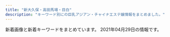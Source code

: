 ```yaml
---
title: "新大久保・高田馬場・目白"
description: "キーワード別にの巨乳アジアン・チャイナエステ嬢情報をまとめました。"
---
```


新着画像と新着キーワードをまとめています。
2021年04月29日の情報です。

<DmmAffiliateIns />
<KeywordTable
  shops={
    [
    {
        "url": "http://www.china-es.info/",
        "keywords": {},
        "name": "Honey At Home \u30cf\u30cb\u30fc\u30a2\u30c3\u30c8\u30db\u30fc\u30e0",
        "img_links": [
            "http://www.china-es.info/images/head.jpg",
            "http://www.china-es.info/images/menu/top.jpg",
            "http://www.china-es.info/img/ringo1.jpg",
            "http://www.china-es.info/images/staff_t.jpg",
            "http://www.china-es.info/images/int3.jpg",
            "http://www.china-es.info/img/nana2.jpg",
            "http://www.china-es.info/images/interior_t.jpg",
            "http://www.china-es.info/images/mobile.jpg",
            "http://www.china-es.info/images/sys1.jpg",
            "http://www.china-es.info/images/int4.jpg",
            "http://www.china-es.info/img/nana1.jpg",
            "http://www.china-es.info/images/menu/interior.jpg",
            "http://www.china-es.info/images/int2.jpg",
            "http://www.china-es.info/images/sys3.jpg",
            "http://www.china-es.info/images/int1.jpg",
            "http://www.china-es.info/images/rec2.jpg",
            "http://www.china-es.info/images/top.jpg",
            "http://www.china-es.info/images/rec1.jpg",
            "http://www.china-es.info/img/hibiki1.jpg",
            "http://www.china-es.info/images/menu/staff.jpg",
            "http://www.china-es.info/images/news.jpg",
            "http://www.china-es.info/images/sys2.jpg"
        ],
        "station": "JR\u9ad8\u7530\u99ac\u5834\u99c5\u65e9\u7a32\u7530\u53e3"
    },
    {
        "keywords": {
            "E": 2,
            "D": 2,
            "86": 4,
            "88": 3,
            "C": 3
        },
        "url": "http://www.aromaonly1.com/",
        "name": "NEW ONLY ONE",
        "station": "JR\u9ad8\u7530\u99ac\u5834\u99c5",
        "img_links": [
            "http://www.aromaonly1.com/uploads/ac75f516de3602f2ed5de1d9e2383a35.jpg",
            "http://www.aromaonly1.com/uploads/3e6ede4dd71b9611bfc0fc01fff82057.jpg",
            "http://www.aromaonly1.com/images/index_17.jpg",
            "http://www.aromaonly1.com/uploads/18799c1985ca7d1cd026808323ec51c2.jpg",
            "http://www.aromaonly1.com/images/index_01.jpg",
            "http://www.aromaonly1.com/images/index_15.jpg",
            "http://www.aromaonly1.com/images/index_04.jpg",
            "http://www.aromaonly1.com/images/index_18.jpg",
            "http://www.aromaonly1.com/images/index_14.jpg",
            "http://www.aromaonly1.com/uploads/e01fa669285bc99ba782abfd90a08bb2.jpg",
            "http://www.aromaonly1.com/uploads/56e94a67d1aa4ea89d5f2064a387ab96.jpg",
            "http://www.aromaonly1.com/images/index_16.jpg",
            "http://www.aromaonly1.com/uploads/66dc68de1f9c001b6f15d52303314efc.jpg",
            "http://www.aromaonly1.com/images/index_03.jpg",
            "http://www.aromaonly1.com/images/index_21.jpg",
            "http://www.aromaonly1.com/uploads/015cba9c432d730d26583fe998534fa6.jpg",
            "http://www.aromaonly1.com/images/fanhui.png",
            "http://www.aromaonly1.com/images/index_02.jpg",
            "http://www.aromaonly1.com/uploads/8e9e8b4d89b256773f17dff61368328c.jpg",
            "http://www.aromaonly1.com/images/girls_10.jpg",
            "http://www.aromaonly1.com/images/service_10.jpg",
            "http://www.aromaonly1.com/images/index_07.jpg",
            "http://www.aromaonly1.com/images/service_11.jpg",
            "http://www.aromaonly1.com/images/link_10.jpg",
            "http://www.aromaonly1.com/my_work/images/pic1.png",
            "http://www.aromaonly1.com/uploads/b43afdf6c0db7020b472f89b05664984.jpg",
            "http://www.aromaonly1.com/images/index_19.jpg",
            "http://www.aromaonly1.com/uploads/0d74a4af5e268e3562daa56048c13906.jpg",
            "http://www.aromaonly1.com/uploads/c24b4a66b959c50d941c227e2167e47a.jpg",
            "http://www.aromaonly1.com/images/index_06.jpg",
            "http://www.aromaonly1.com/uploads/2f5941103973429d3981087968a845a3.jpg",
            "http://www.aromaonly1.com/uploads/5f4083d49285cbe64774b1bd70e86150.jpg",
            "http://www.aromaonly1.com/images/index_08.jpg",
            "http://www.aromaonly1.com/images/index_11.jpg",
            "http://www.aromaonly1.com/uploads/39a20c0f1405de5aa73fad53492e41be.jpg",
            "http://www.aromaonly1.com/images/aromaonly1_468x60.png",
            "http://www.aromaonly1.com/images/index_05.jpg",
            "http://www.aromaonly1.com/images/index_20.jpg",
            "http://www.aromaonly1.com/images/interior_10.jpg",
            "http://www.aromaonly1.com/images/index_12.jpg"
        ]
    },
    {
        "keywords": {
            "D": 1,
            "87": 4,
            "C": 7,
            "88": 4
        },
        "url": "http://www.y-rlx.site/",
        "name": "\u60a0\u30a8\u30b9\u30c6",
        "station": "JR\u9ad8\u7530\u99ac\u5834\u99c5\u65e9\u7a32\u7530\u53e3",
        "img_links": [
            "http://www.y-rlx.site/girl/01.jpg",
            "http://www.y-rlx.site/images/index_04.jpg",
            "http://www.y-rlx.site/girl/05.jpg",
            "http://y-rlx.site/images/index_07.jpg",
            "http://www.y-rlx.site/images/upload/thumb/117cc02414cb58fe.jpg",
            "http://www.y-rlx.site/images/upload/thumb/855f910df0047867.jpg",
            "http://www.y-rlx.site/images/index_08.jpg",
            "http://www.y-rlx.site/images/index_15.jpg",
            "http://www.y-rlx.site/images/upload/thumb/cd2043a0882e7bbf.jpg",
            "http://www.y-rlx.site/images/index_11.jpg",
            "http://www.y-rlx.site/girl/04.jpg",
            "http://www.y-rlx.site/images/index_05.jpg",
            "http://www.y-rlx.site/images/info.jpg",
            "http://www.y-rlx.site/images/index_01.jpg",
            "http://www.y-rlx.site/images/upload/thumb/0a4230132522743d.jpg",
            "http://www.y-rlx.site/images/index_13.jpg",
            "http://www.y-rlx.site/images/info_09.jpg",
            "http://www.y-rlx.site/images/card.jpg",
            "http://www.y-rlx.site/images/index_06.jpg",
            "http://www.y-rlx.site/girl/03.jpg",
            "http://www.y-rlx.site/images/index_19.jpg",
            "http://www.y-rlx.site/images/index_20.jpg",
            "http://y-rlx.site/images/index_04.jpg",
            "http://www.y-rlx.site/images/index_18.jpg",
            "http://www.y-rlx.site/images/index_10.jpg",
            "http://www.y-rlx.site/images/upload/thumb/a3dc59474308193e.jpg",
            "http://www.y-rlx.site/images/index_07.jpg",
            "http://www.y-rlx.site/images/staff_09.jpg",
            "http://www.y-rlx.site/images/upload/thumb/e0a26e58e17a1416.jpg",
            "http://www.y-rlx.site/images/index_03.jpg",
            "http://www.y-rlx.site/images/upload/thumb/2c7fdde9ad97892b.jpg",
            "http://www.y-rlx.site/images/rec_09.jpg",
            "http://www.y-rlx.site/images/index_09.jpg",
            "http://www.y-rlx.site/images/index_02.jpg",
            "http://www.y-rlx.site/images/upload/thumb/7ec52ffef2544273.jpg",
            "http://www.y-rlx.site/images/rec.jpg",
            "http://www.y-rlx.site/images/upload/thumb/7ef0dbd713e60157.jpg",
            "http://www.y-rlx.site/images/upload/thumb/0d7b4714c8aced28.jpg",
            "http://www.y-rlx.site/girl/02.jpg",
            "http://www.y-rlx.site/images/upload/thumb/0776a8acf9219785.jpg"
        ]
    },
    {
        "name": "\u30df\u30eb\u30af",
        "station": "JR\u5927\u4e45\u4fdd\u99c5\u5357\u53e3",
        "keywords": {
            "85": 14,
            "86": 14,
            "87": 7,
            "84": 7,
            "C": 20,
            "E": 7,
            "D": 28
        },
        "img_links": [
            "http://milk.tyo.cm/images/img_service02.jpg",
            "http://milk.tyo.cm/images/room2_l.jpg",
            "http://milk.tyo.cm/images/room3_l.jpg",
            "http://milk.tyo.cm/images/sp_header.jpg",
            "http://milk.tyo.cm/images/sp_nav02.png",
            "http://milk.tyo.cm/images/sp_nav03.png",
            "http://milk.tyo.cm/photos/sites/72/2020/11/202011100524008.jpg",
            "http://milk.tyo.cm/photos/sites/72/2021/02/202102100345053.jpg",
            "http://milk.tyo.cm/images/link_nav01.png",
            "http://milk.tyo.cm/images/tit_staff.png",
            "http://milk.tyo.cm/photos/sites/72/2020/06/2020061206443832.jpg",
            "http://milk.tyo.cm/images/room4_l.jpg",
            "http://milk.tyo.cm/photos/sites/72/2021/04/2021041502381165.jpg",
            "http://milk.tyo.cm/images/re.png",
            "http://milk.tyo.cm/images/ico_headline.png",
            "http://milk.tyo.cm/images/sp_tit_pick.png",
            "http://milk.tyo.cm/images/tit_pick.png",
            "http://milk.tyo.cm/images/sp_nav01.png",
            "http://milk.tyo.cm/images/room1_l.jpg",
            "http://milk.tyo.cm/images/img_service01.jpg",
            "http://milk.tyo.cm/images/link_nav05.png",
            "http://milk.tyo.cm/photos/sites/72/2021/02/2021021003450576.jpg",
            "http://milk.tyo.cm/images/koko_234x60.png",
            "http://milk.tyo.cm/photos/sites/72/2021/04/2021040501101412.jpg",
            "http://milk.tyo.cm/photos/sites/72/2021/03/2021032104262457.jpg",
            "http://milk.tyo.cm/images/top.png",
            "http://milk.tyo.cm/images/img_service04.jpg",
            "http://milk.tyo.cm/images/link_nav02.png",
            "http://milk.tyo.cm/images/blog.jpg",
            "http://milk.tyo.cm/images/bg_cont03.png",
            "http://milk.tyo.cm/images/link_nav04.png",
            "http://milk.tyo.cm/images/tit_service.png",
            "http://milk.tyo.cm/photos/sites/72/2020/06/2020061206444417.jpg",
            "http://milk.tyo.cm/images/link_nav03.png",
            "http://milk.tyo.cm/images/com_tel.png",
            "http://milk.tyo.cm/images/bg_cont01.png",
            "http://milk.tyo.cm/images/img_service03.jpg"
        ],
        "url": "http://milk.tyo.cm/"
    },
    {
        "keywords": {},
        "name": "\u604b",
        "station": "JR\u9ad8\u7530\u99ac\u5834\u99c5\u65e9\u7a32\u7530\u53e3",
        "url": "http://tkoi.work/",
        "img_links": [
            "http://tkoi.work/images/b2.jpg",
            "http://tkoi.work/sp/images/2.jpg",
            "http://tkoi.work/sp/images/news.jpg",
            "http://tkoi.work/images/s1.png",
            "http://tkoi.work/img/mika1.jpg",
            "http://tkoi.work/sp/images/rec1.png",
            "http://tkoi.work/sp/images/int1.png",
            "http://tkoi.work/images/head.jpg",
            "http://tkoi.work/sp/images/staff_t.png",
            "http://tkoi.work/images/int2.png",
            "http://tkoi.work/images/b3.jpg",
            "http://tkoi.work/sp/images/info.png",
            "http://tkoi.work/sp/images/3.jpg",
            "http://tkoi.work/sp/images/newsb.png",
            "http://tkoi.work/sp/img/ai1.jpg",
            "http://tkoi.work/sp/images/interior_t.png",
            "http://tkoi.work/sp/images/footer.png",
            "http://tkoi.work/images/interior_t.jpg",
            "http://tkoi.work/sp/images/sys.png",
            "http://tkoi.work/images/1.jpg",
            "http://tkoi.work/images/sm.jpg",
            "http://tkoi.work/images/main_footer.jpg",
            "http://tkoi.work/images/sys2.png",
            "http://tkoi.work/sp/images/tel.jpg",
            "http://tkoi.work/sp/images/head.jpg",
            "http://tkoi.work/sp/images/1.jpg",
            "http://tkoi.work/sp/images/rec2.png",
            "http://tkoi.work/images/2.jpg",
            "http://tkoi.work/sp/images/4.jpg",
            "http://tkoi.work/sp/img/riri1.jpg",
            "http://tkoi.work/sp/images/ac1.jpg",
            "http://tkoi.work/images/int1.png",
            "http://tkoi.work/img/ai1.jpg",
            "http://tkoi.work/images/4.jpg",
            "http://tkoi.work/sp/images/ac2.png",
            "http://tkoi.work/images/ta.jpg",
            "http://tkoi.work/sp/images/info_t.jpg",
            "http://tkoi.work/sp/img/koko1.jpg",
            "http://tkoi.work/images/staff_t.jpg",
            "http://tkoi.work/img/riri1.jpg",
            "http://tkoi.work/sp/menu/staff.jpg",
            "http://tkoi.work/sp/images/int2.png",
            "http://tkoi.work/images/3.jpg",
            "http://tkoi.work/images/mobile.jpg",
            "http://tkoi.work/img/koko1.jpg",
            "http://tkoi.work/images/main_top.jpg",
            "http://tkoi.work/images/news.png",
            "http://tkoi.work/sp/menu/top.jpg",
            "http://tkoi.work/images/b1.jpg",
            "http://tkoi.work/images/sys1.png",
            "http://tkoi.work/sp/img/mika1.jpg"
        ]
    },
    {
        "station": "JR\u9ad8\u7530\u99ac\u5834\u99c5\u65e9\u7a32\u7530\u53e3",
        "img_links": [
            "http://familiar.ests.jp/images/news.png",
            "http://familiar.ests.jp/images/staff_bj4s.png",
            "http://familiar.ests.jp/photos/sites/33/2020/10/2020101409554799.jpg",
            "http://familiar.ests.jp/images/service.jpg",
            "http://familiar.ests.jp/images/bian.jpg",
            "http://familiar.ests.jp/photos/sites/33/2020/10/2020101901153954.jpg",
            "http://familiar.ests.jp/images/staff_bj1s.png",
            "http://familiar.ests.jp/images/top.jpg",
            "http://familiar.ests.jp/images/acc.png",
            "http://familiar.ests.jp/images/info.png",
            "http://familiar.ests.jp/images/nei_bj1.png",
            "http://familiar.ests.jp/images/s_staff.png",
            "http://familiar.ests.jp/images/s_link.png",
            "http://familiar.ests.jp/photos/sites/33/2019/09/2019092318545965.jpg",
            "http://familiar.ests.jp/images/s_service.png",
            "http://familiar.ests.jp/photos/sites/33/2019/07/2019073009094778.jpg",
            "http://familiar.ests.jp/photos/sites/33/2019/09/2019092718570723.jpg",
            "http://familiar.ests.jp/photos/sites/33/2019/09/2019092718554568.jpg",
            "http://familiar.ests.jp/images/mobile.jpg"
        ],
        "name": "\u99ac\u5834one",
        "url": "http://familiar.ests.jp/",
        "keywords": {
            "83": 3,
            "C": 18,
            "86": 3
        }
    },
    {
        "keywords": {},
        "url": "http://massage-1.net/",
        "station": "JR\u9ad8\u7530\u99ac\u5834\u99c5\u65e9\u7a32\u7530\u53e3",
        "name": "\u697d\u5712",
        "img_links": [
            "http://massage-1.net/images/top/top_05.jpg",
            "http://massage-1.net/images/top/top_03.jpg",
            "http://massage-1.net/images/page_top.png",
            "http://massage-1.net/images/home/top.jpg",
            "http://massage-1.net/images/top/top_06.jpg",
            "http://massage-1.net/images/staff_image/staf_05a.jpg",
            "http://massage-1.net/images/top/top_08.png",
            "http://massage-1.net/images/top/top_01.jpg",
            "http://massage-1.net/images/top/top_02.jpg",
            "http://massage-1.net/images/top/top_04.jpg"
        ]
    },
    {
        "keywords": {},
        "name": "RAN\uff5e\u30e9\u30f3\uff5e",
        "station": "JR\u9ad8\u7530\u99ac\u5834\u99c5\u6771\u53e3",
        "img_links": [
            "http://esthe.top/images/staff_images/staff_010b.jpg",
            "http://esthe.top/images/an_2_07.jpg",
            "http://esthe.top/images/an_1_06.jpg",
            "http://esthe.top/images/demo/slider/tooltips/slide4.png",
            "http://esthe.top/images/an_2_03.jpg",
            "http://esthe.top/images/staff_images/staff_01a.jpg",
            "http://esthe.top/images/an_2_05.jpg",
            "http://esthe.top/images/an_1_04.jpg",
            "http://esthe.top/images/staff_images/staff_012a.jpg",
            "http://esthe.top/images/acs_ima/access-04.jpg",
            "http://esthe.top/images/staff_images/staff_04a.jpg",
            "http://esthe.top/images/demo/slider/tooltips/slide1.png",
            "http://esthe.top/images/demo/slider/images/slide2.png",
            "http://esthe.top/images/Bottom_02.jpg",
            "http://esthe.top/images/demo/slider/tooltips/slide3.png",
            "http://esthe.top/images/an_1_03.jpg",
            "http://esthe.top/images/room_images/gallery-01.jpg",
            "http://esthe.top/images/staff_images/staff_01b.jpg",
            "http://esthe.top/images/staff_images/staff_07a.jpg",
            "http://esthe.top/images/an_2_02.jpg",
            "http://esthe.top/images/demo/slider/tooltips/slide2.png",
            "http://esthe.top/images/room_images/gallery-06.jpg",
            "http://esthe.top/images/room_images/gallery-02.jpg",
            "http://esthe.top/images/an_1_02.jpg",
            "http://esthe.top/images/room_images/gallery-04.jpg",
            "http://esthe.top/images/QRcode.jpg",
            "http://esthe.top/images/staff_images/staff_010a.jpg",
            "http://esthe.top/images/demo/slider/images/slide1.png",
            "http://esthe.top/images/room_images/index-02.jpg",
            "http://esthe.top/images/an_1_07.jpg",
            "http://esthe.top/images/staff_images/staff_04b.jpg",
            "http://esthe.top/images/staff_images/staff_07b.jpg",
            "http://esthe.top/images/staff_images/staff_09b.jpg",
            "http://esthe.top/images/acs_ima/access-01.jpg",
            "http://esthe.top/images/room_images/gallery-05.jpg",
            "http://esthe.top/images/an_2_06.jpg",
            "http://esthe.top/images/demo/slider/tooltips/slide5.png",
            "http://esthe.top/images/demo/slider/images/slide5.png",
            "http://esthe.top/images/room_images/gallery-03.jpg",
            "http://esthe.top/images/Bottom_01.jpg",
            "http://esthe.top/images/acs_ima/access-02.jpg",
            "http://esthe.top/images/an_1_05.jpg",
            "http://esthe.top/images/room_images/index-01.jpg",
            "http://esthe.top/images/staff_images/staff_09a.jpg",
            "http://esthe.top/images/an_2_04.jpg",
            "http://esthe.top/images/demo/slider/images/slide3.png",
            "http://esthe.top/images/demo/slider/images/slide4.png",
            "http://esthe.top/images/acs_ima/access-03.jpg"
        ],
        "url": "http://esthe.top/"
    },
    {
        "keywords": {
            "C": 40,
            "E": 5
        },
        "url": "https://est-hana.com/",
        "name": "\u82b1",
        "station": "JR\u5927\u4e45\u4fdd\u99c5\u5317\u53e3",
        "img_links": [
            "https://est-hana.com/img/girl/list/s163_face.jpg",
            "https://est-hana.com/img/girl/pickup/pickup20190227121102.jpg",
            "https://est-hana.com/img/girl/list/slist19753ce52e0264e81a8a42e5d3c84dd833e.jpg",
            "https://est-hana.com/img/material/photorenew5.jpg",
            "https://est-hana.com/img/girl/pickup/pickup20190121202926.jpg",
            "https://est-hana.com/img/girl/list/sface193e3a7504f14e2050f14cb6782d72bb46c.jpg",
            "https://est-hana.com/img/material/massap7.jpg",
            "https://est-hana.com/img/material/top_t3.png",
            "https://est-hana.com/img/material/click_tel_btn.png",
            "https://est-hana.com/img/girl/list/s139_list.jpg",
            "https://est-hana.com/img/material/sys_course3_rev1.png",
            "https://est-hana.com/img/girl/list/s180_list.jpg",
            "https://est-hana.com/img/girl/list/sface110404ef9fc79e2a0a04d64b621c22a0c77.jpg",
            "https://est-hana.com/img/girl/main/smain1901e7f2a11706f93c08ab1eb76c57c0a501.jpg",
            "https://est-hana.com/img/girl/thumb/smain197153ce52e0264e81a8a42e5d3c84dd833e.jpg",
            "https://est-hana.com/img/girl/pickup/topgirl20180526173824.png",
            "https://est-hana.com/img/girl/thumb/smain193281777917c863b2cd265723b9cb5a3c32.jpg",
            "https://est-hana.com/img/girl/main/s163_1.jpg",
            "https://est-hana.com/img/material/massap6.jpg",
            "https://est-hana.com/img/material/gm4_rollout.png",
            "https://est-hana.com/img/material/month.png",
            "https://est-hana.com/img/girl/list/sface189e9ae2d8752cd8b9474ebd62df9909f9b.jpg",
            "https://est-hana.com/img/material/hosi5.png",
            "https://est-hana.com/img/girl/pickup/pickup20141227182613.jpeg",
            "https://est-hana.com/img/material/systme_t2.png",
            "https://est-hana.com/img/material/photorenew4.jpg",
            "https://est-hana.com/img/material/w4.png",
            "https://est-hana.com/img/material/returnbtn.png",
            "https://est-hana.com/img/material/line1.png",
            "https://est-hana.com/img/girl/thumb/smain184249673a0eecbfdaab27d1a016ce6f4281.jpg",
            "https://est-hana.com/img/whatnew/20200401min60.jpg",
            "https://est-hana.com/img/girl/list/slist110d5ce8a5906e2cdaf90af47c9395e0dff.jpg",
            "https://est-hana.com/img/material/top_t6.png",
            "https://est-hana.com/img/girl/list/sface18449673a0eecbfdaab27d1a016ce6f4281.jpg",
            "https://est-hana.com/img/material/d29.png",
            "https://est-hana.com/img/girl/pickup/topgirl20141227182718.png",
            "https://est-hana.com/img/material/photorenew2rev1.jpg",
            "https://est-hana.com/img/girl/list/s88_face.jpg",
            "https://est-hana.com/img/material/sys_course2_rev2.png",
            "https://est-hana.com/img/girl/main/s88_1.jpg",
            "https://est-hana.com/img/girl/pickup/pickup20191214162524.jpg",
            "https://est-hana.com/img/material/age.png",
            "https://est-hana.com/img/girl/main/smain1871110bf62c88dcefca310cdc127f9b11f2.jpg",
            "https://est-hana.com/img/camp/camp20210401.png",
            "https://est-hana.com/img/girl/list/s163_list.jpg",
            "https://est-hana.com/img/material/accsess_station.png",
            "https://est-hana.com/img/girl/main/smain1991a8b144d9cbd006fc9dffdf23ad77de07.jpg",
            "https://est-hana.com/img/girl/thumb/smain18725b09cd881b1f036f9f4970616c10b474.jpg",
            "https://est-hana.com/img/material/systme_t1.png",
            "https://est-hana.com/img/material/gm6_rollout.png",
            "https://est-hana.com/img/girl/list/slist191ec56c0d5cc68365ea11e2e52a40272d8.jpg",
            "https://est-hana.com/img/material/sys_etc.png",
            "https://est-hana.com/img/girl/thumb/smain1913da4fa2da2e801312734721e1a44d8e19.jpg",
            "https://est-hana.com/img/material/accsess_picter2.jpg",
            "https://est-hana.com/img/girl/list/slist2012ba9beda1a19f1ba57dcc87485d57321.jpg",
            "https://est-hana.com/img/girl/list/sface19753ce52e0264e81a8a42e5d3c84dd833e.jpg",
            "https://est-hana.com/img/girl/pickup/topgirl20190528141109.png",
            "https://est-hana.com/img/girl/list/s139_face.jpg",
            "https://est-hana.com/img/material/staffdetail_t1.png",
            "https://est-hana.com/img/girl/thumb/smain1912da4fa2da2e801312734721e1a44d8e19.jpg",
            "https://est-hana.com/img/girl/list/slist19053cc33bb85f739f63e84c2ae2c41c2eb.jpg",
            "https://est-hana.com/img/girl/pickup/topgirl20140510202547.png",
            "https://est-hana.com/img/material/m4.png",
            "https://est-hana.com/img/material/massap1.jpg",
            "https://est-hana.com/img/girl/list/slist18449673a0eecbfdaab27d1a016ce6f4281.jpg",
            "https://est-hana.com/img/material/sys_course1_rev2.png",
            "https://est-hana.com/img/material/gm3_rollout.png",
            "https://est-hana.com/img/girl/main/smain1891e9ae2d8752cd8b9474ebd62df9909f9b.jpg",
            "https://est-hana.com/img/girl/main/smain83165230fc40840a020ba3ed47600db4b4a.jpg",
            "https://est-hana.com/img/girl/pickup/topgirl20161016054301.png",
            "https://est-hana.com/img/girl/pickup/pickup20190118192257.jpg",
            "https://est-hana.com/img/girl/thumb/smain184149673a0eecbfdaab27d1a016ce6f4281.jpg",
            "https://est-hana.com/img/material/staff_t1rev1.png",
            "https://est-hana.com/img/girl/pickup/topgirl20180308214256.png",
            "https://est-hana.com/img/girl/list/slist193a69a1a063a3159e298d18b691542266d.jpg",
            "https://est-hana.com/img/girl/main/s180_1.jpg",
            "https://est-hana.com/img/girl/pickup/pickup20190118192153.jpg",
            "https://est-hana.com/img/girl/thumb/smain1902e7f2a11706f93c08ab1eb76c57c0a501.jpg",
            "https://est-hana.com/img/girl/list/sface190e7f2a11706f93c08ab1eb76c57c0a501.jpg",
            "https://est-hana.com/img/girl/thumb/smain1891e9ae2d8752cd8b9474ebd62df9909f9b.jpg",
            "https://est-hana.com/img/girl/thumb/smain19725e2ed7efe2de621955e09d12295a13ee.jpg",
            "https://est-hana.com/img/girl/pickup/pickup20191208191053.jpg",
            "https://est-hana.com/img/material/hosi4.png",
            "https://est-hana.com/img/girl/list/s75_list.jpg",
            "https://est-hana.com/img/girl/list/s75_face.jpg",
            "https://est-hana.com/img/girl/list/slist8365230fc40840a020ba3ed47600db4b4a.jpg",
            "https://est-hana.com/img/girl/thumb/smain2011f76f2060b2832bbbbc9d7dcf4a818dfe.jpg",
            "https://est-hana.com/img/girl/list/s180_face.jpg",
            "https://est-hana.com/img/girl/list/sface8365230fc40840a020ba3ed47600db4b4a.jpg",
            "https://est-hana.com/img/girl/pickup/pickup20180830201105.jpg",
            "https://est-hana.com/img/girl/pickup/topgirl20180908131653.png",
            "https://est-hana.com/img/girl/main/s75_1.jpg",
            "https://est-hana.com/img/girl/list/sface191ec56c0d5cc68365ea11e2e52a40272d8.jpg",
            "https://est-hana.com/img/material/photorenew3.jpg",
            "https://est-hana.com/img/whatnew/20200401_mask.jpg",
            "https://est-hana.com/img/girl/list/s173_face.jpg",
            "https://est-hana.com/img/girl/thumb/s163_1.jpg",
            "https://est-hana.com/img/girl/main/s173_1.jpg",
            "https://est-hana.com/img/girl/thumb/s173_1.jpg",
            "https://est-hana.com/img/material/gm2_rollout.png",
            "https://est-hana.com/img/material/top_t2.png",
            "https://est-hana.com/img/girl/thumb/s139_1.jpg",
            "https://est-hana.com/img/material/massap2.jpg",
            "https://est-hana.com/img/material/gm5_rollout.png",
            "https://est-hana.com/img/material/day.png",
            "https://est-hana.com/img/material/massap3.jpg",
            "https://est-hana.com/img/girl/list/s86_list.jpg",
            "https://est-hana.com/img/girl/main/smain2011f76f2060b2832bbbbc9d7dcf4a818dfe.jpg",
            "https://est-hana.com/img/girl/main/s86_1.jpg",
            "https://est-hana.com/img/girl/list/sface201dc74ab8dea78d771771d5fda7bccc989.jpg",
            "https://est-hana.com/img/girl/thumb/smain83265230fc40840a020ba3ed47600db4b4a.jpg",
            "https://est-hana.com/img/girl/list/s173_list.jpg",
            "https://est-hana.com/img/girl/thumb/smain1931e3a7504f14e2050f14cb6782d72bb46c.jpg",
            "https://est-hana.com/img/material/photorenew1.jpg",
            "https://est-hana.com/img/material/top_t5.png",
            "https://est-hana.com/img/material/staff_t1.png",
            "https://est-hana.com/img/girl/thumb/s86_1.jpg",
            "https://est-hana.com/img/girl/pickup/pickup20180526173711.jpg",
            "https://est-hana.com/img/material/top_t4.png",
            "https://est-hana.com/img/material/detailwaku.png",
            "https://est-hana.com/img/girl/list/s86_face.jpg",
            "https://est-hana.com/img/material/sys_option.png",
            "https://est-hana.com/img/girl/list/sface199a8b144d9cbd006fc9dffdf23ad77de07.jpg",
            "https://est-hana.com/img/material/top_twitter.png",
            "https://est-hana.com/img/girl/main/smain1931e3a7504f14e2050f14cb6782d72bb46c.jpg",
            "https://est-hana.com/img/material/top_t2_img_rev2.jpg",
            "https://est-hana.com/img/girl/thumb/smain1871110bf62c88dcefca310cdc127f9b11f2.jpg",
            "https://est-hana.com/img/material/topflashimg1.jpg",
            "https://est-hana.com/img/girl/thumb/s88_1.jpg",
            "https://est-hana.com/img/material/massap4.jpg",
            "https://est-hana.com/img/material/sframe2014.png",
            "https://est-hana.com/img/material/gm1_rollout.png",
            "https://est-hana.com/img/girl/thumb/smain1901e7f2a11706f93c08ab1eb76c57c0a501.jpg",
            "https://est-hana.com/img/whatnew/20200304.jpg",
            "https://est-hana.com/img/girl/pickup/topgirl20140502225842.png",
            "https://est-hana.com/img/girl/pickup/pickup20181218104555.jpg",
            "https://est-hana.com/img/material/massap5.jpg",
            "https://est-hana.com/img/girl/thumb/s173_2.jpg",
            "https://est-hana.com/img/material/massa_t1.png",
            "https://est-hana.com/img/girl/thumb/s75_1.jpg",
            "https://est-hana.com/img/girl/list/slist199a8b144d9cbd006fc9dffdf23ad77de07.jpg",
            "https://est-hana.com/img/girl/list/s88_list.jpg",
            "https://est-hana.com/img/girl/thumb/s180_1.jpg",
            "https://est-hana.com/img/girl/list/s77_face.jpg",
            "https://est-hana.com/img/girl/thumb/smain83165230fc40840a020ba3ed47600db4b4a.jpg",
            "https://est-hana.com/img/girl/pickup/pickup20190528135649.jpg",
            "https://est-hana.com/img/girl/list/s77_list.jpg",
            "https://est-hana.com/img/girl/list/sface187386757ea62d773ca58e2457fc23b8e13.jpg",
            "https://est-hana.com/img/material/infopanel.png",
            "https://est-hana.com/img/girl/thumb/smain1911ec56c0d5cc68365ea11e2e52a40272d8.jpg",
            "https://est-hana.com/img/girl/main/smain1911ec56c0d5cc68365ea11e2e52a40272d8.jpg",
            "https://est-hana.com/img/girl/main/smain197153ce52e0264e81a8a42e5d3c84dd833e.jpg",
            "https://est-hana.com/img/girl/main/s139_1.jpg",
            "https://est-hana.com/img/girl/thumb/smain1991a8b144d9cbd006fc9dffdf23ad77de07.jpg",
            "https://est-hana.com/img/girl/list/slist187110f9d5212fd19d8b8410ec6bff294e6.jpg",
            "https://est-hana.com/img/girl/list/slist189e9ae2d8752cd8b9474ebd62df9909f9b.jpg",
            "https://est-hana.com/img/girl/main/smain184149673a0eecbfdaab27d1a016ce6f4281.jpg"
        ]
    },
    {
        "name": "\u6c34\u8272-\u30df\u30ba\u30a4\u30ed-",
        "keywords": {},
        "url": "http://kobo.mssg.jp/",
        "img_links": [
            "http://kobo.mssg.jp/layer/images/top.jpg",
            "http://kobo.mssg.jp/images/staff_8a.jpg",
            "http://kobo.mssg.jp/layer/images/top/top_04.jpg",
            "http://kobo.mssg.jp/images/staff_5.jpg",
            "http://kobo.mssg.jp/images/info.png",
            "http://kobo.mssg.jp/images/staff_bj4.png",
            "http://kobo.mssg.jp/images/1.jpg",
            "http://kobo.mssg.jp/images/staff_2a.jpg",
            "http://kobo.mssg.jp/images/staff_9a.jpg",
            "http://kobo.mssg.jp/images/staff_4.jpg",
            "http://kobo.mssg.jp/layer/images/top/top_03.jpg",
            "http://kobo.mssg.jp/images/wenzi-staff.png",
            "http://kobo.mssg.jp/images/staff_bj1.png",
            "http://kobo.mssg.jp/images/staff_10a.jpg",
            "http://kobo.mssg.jp/images/staff_9b.jpg",
            "http://kobo.mssg.jp/images/top1.jpg",
            "http://kobo.mssg.jp/layer/images/top/top_08.png",
            "http://kobo.mssg.jp/images/staff_8.jpg",
            "http://kobo.mssg.jp/images/s_info.png",
            "http://kobo.mssg.jp/images/top2.jpg",
            "http://kobo.mssg.jp/images/staff_2b.jpg",
            "http://kobo.mssg.jp/layer/images/top/top_05.jpg",
            "http://kobo.mssg.jp/layer/images/top/top_06.jpg",
            "http://kobo.mssg.jp/layer/images/top/top_02.jpg",
            "http://kobo.mssg.jp/layer/images/top/top_01.jpg"
        ],
        "station": "JR\u5927\u4e45\u4fdd\u99c5\u5317\u53e3"
    },
    {
        "name": "\u7652\u3057\u306e\u51fa\u4f1a\u3044",
        "keywords": {},
        "url": "http://p-aroma.work/",
        "station": "JR\u5927\u4e45\u4fdd\u99c5\u5317\u53e3",
        "img_links": [
            "http://p-aroma.work/img/mayu1.png",
            "http://p-aroma.work/images/mobile.jpg",
            "http://p-aroma.work/images/1.jpg",
            "http://p-aroma.work/images/int2.png",
            "http://p-aroma.work/staff/haru.jpg",
            "http://p-aroma.work/images/s1.png",
            "http://p-aroma.work/images/interior_t.png",
            "http://p-aroma.work/images/3.jpg",
            "http://p-aroma.work/staff/mayu.jpg",
            "http://p-aroma.work/images/s1.jpg",
            "http://p-aroma.work/images/2.jpg",
            "http://p-aroma.work/images/staff_t.png",
            "http://p-aroma.work/images/7.jpg",
            "http://p-aroma.work/images/4.jpg",
            "http://p-aroma.work/staff/mirai.jpg",
            "http://p-aroma.work/images/6.jpg",
            "http://p-aroma.work/img/ayaka1.png",
            "http://p-aroma.work/images/head.jpg",
            "http://p-aroma.work/images/s2.jpg",
            "http://p-aroma.work/staff/ayaka.jpg",
            "http://p-aroma.work/images/news.jpg",
            "http://p-aroma.work/img/mirai1.png",
            "http://p-aroma.work/staff/rina.jpg",
            "http://p-aroma.work/img/haru1.png",
            "http://p-aroma.work/images/int1.png",
            "http://p-aroma.work/images/sys.png",
            "http://p-aroma.work/img/rina1.png",
            "http://p-aroma.work/images/tel.jpg",
            "http://p-aroma.work/img/kasumi1.png",
            "http://p-aroma.work/staff/kasumi.jpg"
        ]
    },
    {
        "name": "\u98a8\u96c5\u5802 \uff5e\u3075\u3046\u304c\u3069\u3046\uff5e",
        "img_links": [
            "http://www.kity.work/images/3.jpg",
            "http://www.kity.work/staff/aoi.jpg",
            "http://www.kity.work/images/head.jpg",
            "http://www.kity.work/images/sys.jpg",
            "http://www.kity.work/images/s1.jpg",
            "http://www.kity.work/img/erina2.jpg",
            "http://www.kity.work/images/tg.jpg",
            "http://www.kity.work/img/erina1.jpg",
            "http://www.kity.work/images/tel.jpg",
            "http://www.kity.work/img/nana1.jpg",
            "http://www.kity.work/img/yuka1.jpg",
            "http://www.kity.work/img/aoi2.jpg",
            "http://www.kity.work/images/up.jpg",
            "http://www.kity.work/images/int1.jpg",
            "http://www.kity.work/images/6.jpg",
            "http://www.kity.work/images/7.jpg",
            "http://www.kity.work/images/ac2.jpg",
            "http://www.kity.work/images/1.jpg",
            "http://www.kity.work/images/s2.jpg",
            "http://www.kity.work/images/5.jpg",
            "http://www.kity.work/images/news.jpg",
            "http://www.kity.work/staff/erina.jpg",
            "http://www.kity.work/staff/nana.jpg",
            "http://www.kity.work/images/interior_t.jpg",
            "http://www.kity.work/img/sara2.jpg",
            "http://www.kity.work/img/aoi1.jpg",
            "http://www.kity.work/img/sara1.jpg",
            "http://www.kity.work/staff/sara.jpg",
            "http://www.kity.work/images/staff_t.jpg",
            "http://www.kity.work/img/yuka2.jpg",
            "http://www.kity.work/staff/yuka.jpg",
            "http://www.kity.work/images/s1.png",
            "http://www.kity.work/images/int2.jpg"
        ],
        "url": "http://www.kity.work/",
        "keywords": {},
        "station": "JR\u9ad8\u7530\u99ac\u5834\u99c5\u65e9\u7a32\u7530\u53e3"
    },
    {
        "img_links": [
            "http://familiar.tyo.cm/photos/sites/37/2019/03/2019032406115598.jpg",
            "http://familiar.tyo.cm/photos/sites/37/2019/11/2019112002511160.jpg",
            "http://familiar.tyo.cm/photos/sites/37/2019/03/2019032406115311.jpg",
            "http://familiar.tyo.cm/photos/sites/37/2019/10/2019102408541458.jpg",
            "http://familiar.tyo.cm/photos/sites/37/2019/06/2019061502562798.jpg",
            "http://familiar.tyo.cm/photos/sites/37/2019/06/2019061502562745.jpg",
            "http://familiar.tyo.cm/photos/sites/37/2019/06/201906040617136.jpg",
            "http://familiar.tyo.cm/photos/sites/37/2019/12/2019120502264671.jpg",
            "http://familiar.tyo.cm/photos/sites/37/2019/03/2019032406115491.jpg",
            "http://familiar.tyo.cm/photos/sites/37/2019/11/2019110802115992.jpg",
            "http://familiar.tyo.cm/photos/sites/37/2019/12/2019120401354873.jpg",
            "http://familiar.tyo.cm/photos/sites/37/2019/09/2019090503385014.jpg",
            "http://familiar.tyo.cm/photos/sites/37/2019/03/2019032406115446.jpg",
            "http://familiar.tyo.cm/images/s_news.jpg",
            "http://familiar.tyo.cm/images/top.png",
            "http://familiar.tyo.cm/photos/sites/37/2018/12/2018121903013346.jpg",
            "http://familiar.tyo.cm/photos/sites/37/2019/10/2019102502193826.jpg",
            "http://familiar.tyo.cm/images/s_link.jpg",
            "http://familiar.tyo.cm/images/mobile.jpg",
            "http://familiar.tyo.cm/images/tel.png",
            "http://familiar.tyo.cm/photos/sites/37/2019/12/201912130833132.jpg",
            "http://familiar.tyo.cm/photos/sites/37/2018/12/2018121903022968.jpg",
            "http://familiar.tyo.cm/images/1.png",
            "http://familiar.tyo.cm/photos/sites/37/2019/06/2019062210030384.jpg",
            "http://familiar.tyo.cm/photos/sites/37/2019/06/2019060406161857.jpg",
            "http://familiar.tyo.cm/photos/sites/37/2019/12/2019120502265383.jpg",
            "http://familiar.tyo.cm/photos/sites/37/2019/10/2019100304481325.jpg",
            "http://familiar.tyo.cm/photos/sites/37/2019/12/2019120401354980.jpg",
            "http://familiar.tyo.cm/photos/sites/37/2019/03/2019032406115312.jpg",
            "http://familiar.tyo.cm/photos/sites/37/2019/09/201909270657496.jpg",
            "http://familiar.tyo.cm/photos/sites/37/2019/06/2019060406241084.jpg",
            "http://familiar.tyo.cm/photos/sites/37/2019/12/2019120401355046.jpg",
            "http://familiar.tyo.cm/photos/sites/37/2019/10/2019102502193551.jpg",
            "http://familiar.tyo.cm/photos/sites/37/2019/03/2019032406115440.jpg",
            "http://familiar.tyo.cm/photos/sites/37/2019/06/2019061502562797.jpg",
            "http://familiar.tyo.cm/photos/sites/37/2019/03/2019031806471671.jpg",
            "http://familiar.tyo.cm/photos/sites/37/2019/03/2019032406115451.jpg",
            "http://familiar.tyo.cm/photos/sites/37/2019/11/2019112902341792.jpg",
            "http://familiar.tyo.cm/images/s_staff.jpg"
        ],
        "station": "JR\u65b0\u5927\u4e45\u4fdd\u99c5",
        "keywords": {
            "83": 9,
            "E": 36,
            "C": 2,
            "86": 94,
            "85": 18,
            "88": 27,
            "D": 182,
            "87": 72
        },
        "name": "Familiar\u30fb\u30d5\u30a1\u30df\u30ea\u30fc\u30a2",
        "url": "http://familiar.tyo.cm/"
    },
    {
        "station": "JR\u9ad8\u7530\u99ac\u5834\u99c5",
        "keywords": {
            "87": 17,
            "E": 5,
            "C": 20,
            "86": 17,
            "84": 5,
            "83": 15,
            "D": 29
        },
        "url": "http://angel.este.work/",
        "img_links": [
            "http://angel.este.work/top-img04.png",
            "http://angel.este.work/2.jpg",
            "http://angel.este.work/2/uploadimg/1618789279.jpg",
            "http://angel.este.work/top-img01.png",
            "http://angel.este.work/2/uploadimg/1618970237.jpg",
            "http://angel.este.work/tel_footer.png",
            "http://angel.este.work/4.jpg",
            "http://angel.este.work/2/uploadimg/1616465485.jpg",
            "http://angel.este.work/top-img01a.png",
            "http://angel.este.work/3.jpg",
            "http://angel.este.work/2/uploadimg/1617624009.jpg",
            "http://angel.este.work/top-img01b.png",
            "http://angel.este.work/2/uploadimg/1600260826.jpg",
            "http://angel.este.work/1.jpg",
            "http://angel.este.work/2/uploadimg/1599833697.jpg",
            "http://angel.este.work/call.png",
            "http://angel.este.work/2/uploadimg/1618970289.jpg",
            "http://angel.este.work/tel_header.png",
            "http://angel.este.work/2/uploadimg/1617498099.jpg",
            "http://angel.este.work/2/uploadimg/1618970551.jpg",
            "http://angel.este.work/2/uploadimg/1616465524.jpg",
            "http://angel.este.work/2/uploadimg/1618970637.jpg"
        ],
        "name": "Angel"
    },
    {
        "name": "\u7e01\u4e2d\u7e01\uff5e\u3048\u3093\u3061\u3085\u3046\u3048\u3093\uff5e",
        "station": "JR\u65b0\u5927\u4e45\u4fdd\u99c5",
        "img_links": [
            "http://www.enchuen.com/images/therapist_yume.jpg",
            "http://www.enchuen.com/images/h2_qa.png",
            "http://www.enchuen.com/images/h2_information.png",
            "http://www.enchuen.com/images/h2_instagam.png",
            "http://www.enchuen.com/images/therapist_noa_s.jpg",
            "http://www.enchuen.com/images/btn_gnavi01_no.png",
            "http://www.enchuen.com/images/img_aromaoil.png",
            "http://www.enchuen.com/images/interior04.jpg",
            "http://www.enchuen.com/images/q_qa.png",
            "http://www.enchuen.com/images/top_slider2.jpg",
            "http://www.enchuen.com/images/img_slider03.png",
            "http://www.enchuen.com/images/therapist_yume_s.jpg",
            "http://www.enchuen.com/images/ban-tel.png",
            "http://www.enchuen.com/images/interior02.jpg",
            "http://www.enchuen.com/images/icon_eng.png",
            "http://www.enchuen.com/images/btn_gnavi02_no.png",
            "http://www.enchuen.com/images/tel_header.png",
            "http://www.enchuen.com/images/img_service06.png",
            "http://www.enchuen.com/images/img_service07.png",
            "http://www.enchuen.com/images/top_slider1.jpg",
            "http://www.enchuen.com/images/interior02_s.jpg",
            "http://www.enchuen.com/images/btn_gnavi03_no.png",
            "http://www.enchuen.com/images/ins_footer.png",
            "http://www.enchuen.com/images/therapist_kaori.jpg",
            "http://www.enchuen.com/images/img_service03.png",
            "http://www.enchuen.com/images/h2_link01.png",
            "http://www.enchuen.com/images/btn_gnavi06_no.png",
            "http://www.enchuen.com/images/pagetop.png",
            "http://www.enchuen.com/images/top_slider4.jpg",
            "http://www.enchuen.com/images/tw_header.png",
            "http://www.enchuen.com/images/top_slider6.jpg",
            "http://www.enchuen.com/images/interior01.jpg",
            "http://www.enchuen.com/images/img_comimgsoon.jpg",
            "http://www.enchuen.com/images/btn_gnavi04_no.png",
            "http://www.enchuen.com/images/interior01_s.jpg",
            "http://www.enchuen.com/images/top_slider5.jpg",
            "http://www.enchuen.com/images/img_service05.png",
            "http://www.enchuen.com/images/img_service01.png",
            "http://www.enchuen.com/images/top_slider3.jpg",
            "http://www.enchuen.com/images/tw_footer.png",
            "http://www.enchuen.com/images/h2_linkban.png",
            "http://www.enchuen.com/images/therapist_yona.jpg",
            "http://www.enchuen.com/images/h2_servicecontents.png",
            "http://www.enchuen.com/images/btn_gnavi05_no.png",
            "http://www.enchuen.com/images/h2_alliancegide2.png",
            "http://www.enchuen.com/images/interior03_s.jpg",
            "http://www.enchuen.com/images/mess_footer.png",
            "http://www.enchuen.com/images/h2_twitter.png",
            "http://www.enchuen.com/images/interior03.jpg",
            "http://www.enchuen.com/images/h2_contact.png",
            "http://www.enchuen.com/images/h2_alliancegide.png",
            "http://www.enchuen.com/images/a_qa.png",
            "http://www.enchuen.com/images/img_service02.png",
            "http://www.enchuen.com/images/mail_header.png",
            "http://www.enchuen.com/images/h2_alltherapist.png",
            "http://www.enchuen.com/images/img_slider01.png",
            "http://www.enchuen.com/images/ins_header.png",
            "http://www.enchuen.com/images/therapist_noa.jpg",
            "http://www.enchuen.com/images/therapist_kaori_s.jpg",
            "http://www.enchuen.com/images/interior04_s.jpg",
            "http://www.enchuen.com/images/icon_chi.png",
            "http://www.enchuen.com/images/therapist_yona_s.jpg",
            "http://www.enchuen.com/images/img_slider02.png",
            "http://www.enchuen.com/images/img_service04.png"
        ],
        "keywords": {
            "C": 4
        },
        "url": "http://www.enchuen.com/"
    },
    {
        "url": "http://www.harunoyume.com/",
        "name": "\u6625\u306e\u5922",
        "img_links": [
            "http://www.harunoyume.com/images/campaign.jpg",
            "http://www.harunoyume.com/images/service-image.jpg",
            "http://www.harunoyume.com/images/discount.jpg",
            "http://www.harunoyume.com/images/covergirl.jpg"
        ],
        "station": "JR\u65b0\u5927\u4e45\u4fdd\u99c5",
        "keywords": {}
    },
    {
        "img_links": [
            "http://aes-salon.com/img/ttl_staff.png",
            "http://aes-salon.com/scdl/staff/10121mb.jpg",
            "http://aes-salon.com/scdl/staff/10091mb.jpg",
            "http://aes-salon.com/scdl/staff/10571mb.jpg",
            "http://aes-salon.com/scdl/staff/10561.jpg",
            "http://aes-salon.com/scdl/staff/10631mb.jpg",
            "http://aes-salon.com/scdl/staff/10694.jpg",
            "http://aes-salon.com/scdl/staff/10441mb.jpg",
            "http://aes-salon.com/img/access/road2.jpg",
            "http://aes-salon.com/scdl/staff/10711mb.jpg",
            "http://aes-salon.com/scdl/staff/10661.jpg",
            "http://aes-salon.com/pic/head.jpg",
            "http://aes-salon.com/scdl/staff/10651mb.jpg",
            "http://aes-salon.com/scdl/staff/10691.jpg",
            "http://aes-salon.com/pic/top1.jpg",
            "http://aes-salon.com/scdl/staff/10562.jpg",
            "http://aes-salon.com/scdl/staff/10592.jpg",
            "http://aes-salon.com/scdl/staff/10591mb.jpg",
            "http://aes-salon.com/scdl/staff/10511.jpg",
            "http://aes-salon.com/scdl/staff/10561mb.jpg",
            "http://aes-salon.com/scdl/staff/10501mb.jpg",
            "http://aes-salon.com/pic/top2.jpg",
            "http://aes-salon.com/scdl/staff/10691mb.jpg",
            "http://aes-salon.com/scdl/staff/10441.jpg",
            "http://aes-salon.com/scdl/staff/10472.jpg",
            "http://aes-salon.com/scdl/staff/10351.jpg",
            "http://aes-salon.com/scdl/staff/10341mb.jpg",
            "http://aes-salon.com/img/access/roaddm.png",
            "http://aes-salon.com/scdl/staff/10471mb.jpg",
            "http://aes-salon.com/scdl/staff/10602.jpg",
            "http://aes-salon.com/scdl/staff/10411.jpg",
            "http://aes-salon.com/scdl/staff/10082.jpg",
            "http://aes-salon.com/scdl/staff/10601mb.jpg",
            "http://aes-salon.com/scdl/staff/10711.jpg",
            "http://aes-salon.com/scdl/staff/10412.jpg",
            "http://aes-salon.com/img/ttl_attbnr.jpg",
            "http://aes-salon.com/scdl/staff/10563.jpg",
            "http://aes-salon.com/scdl/staff/10081.jpg",
            "http://aes-salon.com/scdl/staff/10651.jpg",
            "http://aes-salon.com/i/files/homeimg.jpg",
            "http://aes-salon.com/scdl/staff/10701mb.jpg",
            "http://aes-salon.com/scdl/staff/10631.jpg",
            "http://aes-salon.com/scdl/staff/10411mb.jpg",
            "http://aes-salon.com/img/ttl_bekan.jpg",
            "http://aes-salon.com/scdl/staff/10351mb.jpg",
            "http://aes-salon.com/scdl/staff/10502.jpg",
            "http://aes-salon.com/scdl/staff/10641.jpg",
            "http://aes-salon.com/scdl/staff/10571.jpg",
            "http://aes-salon.com/img/ttl_nouka.jpg",
            "http://aes-salon.com/img/access/road3.jpg",
            "http://aes-salon.com/scdl/staff/10671.jpg",
            "http://aes-salon.com/scdl/staff/10081mb.jpg",
            "http://aes-salon.com/scdl/staff/10511mb.jpg",
            "http://aes-salon.com/scdl/staff/10341.jpg",
            "http://aes-salon.com/scdl/staff/10621mb.jpg",
            "http://aes-salon.com/img/system/campaign.jpg",
            "http://aes-salon.com/scdl/staff/10692.jpg",
            "http://aes-salon.com/scdl/staff/10091.jpg",
            "http://aes-salon.com/img/ttl_sister.png",
            "http://aes-salon.com/img/access/road1.jpg",
            "http://aes-salon.com/scdl/staff/10291.jpg",
            "http://aes-salon.com/scdl/staff/10461.jpg",
            "http://aes-salon.com/scdl/staff/10661mb.jpg",
            "http://aes-salon.com/scdl/staff/10292.jpg",
            "http://aes-salon.com/scdl/staff/10462.jpg",
            "http://aes-salon.com/scdl/staff/10671mb.jpg",
            "http://aes-salon.com/scdl/staff/10291mb.jpg",
            "http://aes-salon.com/scdl/staff/10591.jpg",
            "http://aes-salon.com/scdl/staff/10471.jpg",
            "http://aes-salon.com/scdl/staff/10621.jpg",
            "http://aes-salon.com/img/ttl_mobile.jpg",
            "http://aes-salon.com/scdl/staff/10122.jpg",
            "http://aes-salon.com/scdl/staff/10083.jpg",
            "http://aes-salon.com/scdl/staff/10342.jpg",
            "http://aes-salon.com/scdl/staff/10701.jpg",
            "http://aes-salon.com/scdl/staff/10501.jpg",
            "http://aes-salon.com/scdl/staff/10121.jpg",
            "http://aes-salon.com/scdl/staff/10693.jpg",
            "http://aes-salon.com/img/access/road4.jpg",
            "http://aes-salon.com/scdl/staff/10641mb.jpg",
            "http://aes-salon.com/scdl/staff/10092.jpg",
            "http://aes-salon.com/scdl/staff/10601.jpg",
            "http://aes-salon.com/scdl/staff/10461mb.jpg",
            "http://aes-salon.com/img/ttl_att.png"
        ],
        "station": "JR\u5927\u4e45\u4fdd\u99c5\u5317\u53e3",
        "name": "Lovely Heart",
        "url": "http://aes-salon.com/",
        "keywords": {
            "C": 36
        }
    },
    {
        "name": "COCORO",
        "url": "https://www.cocoro556.in/",
        "station": "JR\u5927\u4e45\u4fdd\u99c5\u5317\u53e3",
        "img_links": [
            "https://www.cocoro556.in/img/material/photost2rev1.png",
            "https://www.cocoro556.in/img/girl/thumb/smain1421b75436b0012f83588e08b8d8eb48c8c2.jpg",
            "https://www.cocoro556.in/img/girl/thumb/smain126242f85375ac3eb532582567360874d2d6.jpg",
            "https://www.cocoro556.in/img/material/p6_t1.png",
            "https://www.cocoro556.in/img/girl/main/smain16617090642c09cac745b0ded19f41e41b2c.jpg",
            "https://www.cocoro556.in/img/material/photost4rev1.png",
            "https://www.cocoro556.in/img/material/p2_t2_subt4.png",
            "https://www.cocoro556.in/img/girl/thumb/smain1672d805234c8fbb465b0ed26b0a1e25b455.jpg",
            "https://www.cocoro556.in/img/camp/camp20210403short.jpg",
            "https://www.cocoro556.in/img/material/p2_t2_subt5.png",
            "https://www.cocoro556.in/img/girl/list/slist167f0b4414b94d2c934624a47b21815ef54.jpg",
            "https://www.cocoro556.in/img/material/p2_t2_subt2.png",
            "https://www.cocoro556.in/img/girl/thumb/smain126142f85375ac3eb532582567360874d2d6.jpg",
            "https://www.cocoro556.in/img/material/photost7.png",
            "https://www.cocoro556.in/img/material/pageheaderimg4.jpg",
            "https://www.cocoro556.in/img/material/age_rollout.png",
            "https://www.cocoro556.in/img/material/gm5_rollout.png",
            "https://www.cocoro556.in/img/girl/main/smain1441346e3df3ff1cef1386c89c6ba9e9f72e.jpg",
            "https://www.cocoro556.in/img/material/gm5_rollover.png",
            "https://www.cocoro556.in/img/girl/list/slist12642f85375ac3eb532582567360874d2d6.jpg",
            "https://www.cocoro556.in/img/material/mobilesite.png",
            "https://www.cocoro556.in/img/material/photost3rev1.png",
            "https://www.cocoro556.in/img/camp/camp20210403premium.jpg",
            "https://www.cocoro556.in/img/girl/thumb/smain1541a1f8e548a2959236fdd0e7abcde80ac7.jpg",
            "https://www.cocoro556.in/img/material/pd_st2.png",
            "https://www.cocoro556.in/img/girl/list/slist146f806d031a1244ccfaa8b4d307f6ef6d7.jpg",
            "https://www.cocoro556.in/img/material/pd_number.png",
            "https://www.cocoro556.in/img/girl/thumb/smain1543ab2e0ee9f9fde8103e9fe80e33b07761.jpg",
            "https://www.cocoro556.in/img/material/p2_t2_subt5_m1.png",
            "https://www.cocoro556.in/img/material/p6_t2_subt1.png",
            "https://www.cocoro556.in/img/girl/thumb/smain1462f806d031a1244ccfaa8b4d307f6ef6d7.jpg",
            "https://www.cocoro556.in/img/girl/thumb/smain1671d805234c8fbb465b0ed26b0a1e25b455.jpg",
            "https://www.cocoro556.in/img/material/pageheaderimg3.jpg",
            "https://www.cocoro556.in/img/material/photost6.png",
            "https://www.cocoro556.in/img/camp/camp20210403.jpg",
            "https://www.cocoro556.in/img/material/p3_1_t1.png",
            "https://www.cocoro556.in/img/material/p3_t1.png",
            "https://www.cocoro556.in/img/girl/main/smain145116a1817d484392856fb102a075fe06df.jpg",
            "https://www.cocoro556.in/img/girl/main/smain1671d805234c8fbb465b0ed26b0a1e25b455.jpg",
            "https://www.cocoro556.in/img/material/p5_t1.png",
            "https://www.cocoro556.in/img/material/p2_t2_subt3.png",
            "https://www.cocoro556.in/img/girl/thumb/smain16627090642c09cac745b0ded19f41e41b2c.jpg",
            "https://www.cocoro556.in/img/girl/thumb/smain126332fd72809eba38056753c1720b05d8d5.jpg",
            "https://www.cocoro556.in/img/material/p6_t2.png",
            "https://www.cocoro556.in/img/girl/main/smain1421b75436b0012f83588e08b8d8eb48c8c2.jpg",
            "https://www.cocoro556.in/img/material/pageheaderimg2.jpg",
            "https://www.cocoro556.in/img/girl/thumb/smain145316a1817d484392856fb102a075fe06df.jpg",
            "https://www.cocoro556.in/img/material/p2_t2_sub_m1_2.png",
            "https://www.cocoro556.in/img/material/accminimgrev1.jpg",
            "https://www.cocoro556.in/img/girl/main/smain1461f806d031a1244ccfaa8b4d307f6ef6d7.jpg",
            "https://www.cocoro556.in/img/girl/list/slist149a7ba2e87eeed7d2ede49599bc2037647.jpg",
            "https://www.cocoro556.in/img/material/gm1_rollout.png",
            "https://www.cocoro556.in/img/girl/thumb/smain1493773ceed1a7cd35919e9c6866285fb943.jpg",
            "https://www.cocoro556.in/img/girl/thumb/smain1443346e3df3ff1cef1386c89c6ba9e9f72e.jpg",
            "https://www.cocoro556.in/img/material/p6_t3.png",
            "https://www.cocoro556.in/img/material/top_t4.png",
            "https://www.cocoro556.in/img/girl/thumb/smain14634879628e490d1ecf1cd7a9d727569f95.jpg",
            "https://www.cocoro556.in/img/material/gm2_rollover.png",
            "https://www.cocoro556.in/img/material/top_t2.png",
            "https://www.cocoro556.in/img/girl/thumb/smain1423ae12bc52cc115b3190fbe6a84a8ffa74.jpg",
            "https://www.cocoro556.in/img/girl/thumb/smain1442346e3df3ff1cef1386c89c6ba9e9f72e.jpg",
            "https://www.cocoro556.in/img/girl/main/smain1491773ceed1a7cd35919e9c6866285fb943.jpg",
            "https://www.cocoro556.in/img/material/photost5.png",
            "https://www.cocoro556.in/img/material/gm6_rollover.png",
            "https://www.cocoro556.in/img/girl/list/slist154a1f8e548a2959236fdd0e7abcde80ac7.jpg",
            "https://www.cocoro556.in/img/girl/thumb/smain16617090642c09cac745b0ded19f41e41b2c.jpg",
            "https://www.cocoro556.in/img/material/p6_t3_subt1.png",
            "https://www.cocoro556.in/img/girl/thumb/smain145116a1817d484392856fb102a075fe06df.jpg",
            "https://www.cocoro556.in/img/girl/thumb/smain1422b75436b0012f83588e08b8d8eb48c8c2.jpg",
            "https://www.cocoro556.in/img/material/gm4_rollout.png",
            "https://www.cocoro556.in/img/girl/list/slist14516a1817d484392856fb102a075fe06df.jpg",
            "https://www.cocoro556.in/img/material/top_t3_imgrev1.jpg",
            "https://www.cocoro556.in/img/girl/thumb/smain1491773ceed1a7cd35919e9c6866285fb943.jpg",
            "https://www.cocoro556.in/img/material/ftel.png",
            "https://www.cocoro556.in/img/girl/thumb/smain145216a1817d484392856fb102a075fe06df.jpg",
            "https://www.cocoro556.in/img/girl/list/slist1667090642c09cac745b0ded19f41e41b2c.jpg",
            "https://www.cocoro556.in/img/girl/thumb/smain1441346e3df3ff1cef1386c89c6ba9e9f72e.jpg",
            "https://www.cocoro556.in/img/girl/thumb/smain1461f806d031a1244ccfaa8b4d307f6ef6d7.jpg",
            "https://www.cocoro556.in/img/material/photost1.png",
            "https://www.cocoro556.in/img/girl/list/slist142b75436b0012f83588e08b8d8eb48c8c2.jpg",
            "https://www.cocoro556.in/img/material/top_t1.png",
            "https://www.cocoro556.in/img/girl/main/smain126142f85375ac3eb532582567360874d2d6.jpg",
            "https://www.cocoro556.in/img/material/gm3_rollover.png",
            "https://www.cocoro556.in/img/material/gm1_rollover.png",
            "https://www.cocoro556.in/img/material/p2_t2.png",
            "https://www.cocoro556.in/img/material/p2_t2_sub_m1_3.png",
            "https://www.cocoro556.in/img/girl/thumb/smain1542a1f8e548a2959236fdd0e7abcde80ac7.jpg",
            "https://www.cocoro556.in/img/material/top_t3.png",
            "https://www.cocoro556.in/img/girl/thumb/smain14922dea5bdda380e76839c012ab24bd9f82.jpg",
            "https://www.cocoro556.in/img/material/p2_t2_subt4_m1.png",
            "https://www.cocoro556.in/img/girl/list/slist144346e3df3ff1cef1386c89c6ba9e9f72e.jpg",
            "https://www.cocoro556.in/img/girl/thumb/smain16637090642c09cac745b0ded19f41e41b2c.jpg",
            "https://www.cocoro556.in/img/material/top_t3_subt1.png",
            "https://www.cocoro556.in/img/material/pd_st1.png",
            "https://www.cocoro556.in/img/material/p2_t2_subt5_m2.png",
            "https://www.cocoro556.in/img/material/gm2_rollout.png",
            "https://www.cocoro556.in/img/material/leftinfo.png",
            "https://www.cocoro556.in/img/material/pd_st3.png",
            "https://www.cocoro556.in/img/material/p2_t2_sub_m1_1.png",
            "https://www.cocoro556.in/img/girl/thumb/smain1673d805234c8fbb465b0ed26b0a1e25b455.jpg",
            "https://www.cocoro556.in/img/material/gm3_rollout.png",
            "https://www.cocoro556.in/img/girl/main/smain1541a1f8e548a2959236fdd0e7abcde80ac7.jpg",
            "https://www.cocoro556.in/img/material/p2_t2_subt1.png",
            "https://www.cocoro556.in/img/material/pageheaderimg1.jpg",
            "https://www.cocoro556.in/img/material/gm6_rollout.png"
        ],
        "keywords": {
            "E": 1,
            "\u30bb\u30af\u30b7\u30fc": 1,
            "C": 21
        }
    },
    {
        "img_links": [
            "http://aes-treat.com/scdl/staff/11051mb.jpg",
            "http://aes-treat.com/scdl/staff/10891.jpg",
            "http://aes-treat.com/scdl/staff/10721mb.jpg",
            "http://aes-treat.com/scdl/staff/10901.jpg",
            "http://aes-treat.com/img/ttl_att.png",
            "http://aes-treat.com/scdl/staff/11181.jpg",
            "http://aes-treat.com/scdl/staff/10941mb.jpg",
            "http://aes-treat.com/scdl/staff/11111.jpg",
            "http://aes-treat.com/img/system/campaign.jpg",
            "http://aes-treat.com/scdl/staff/10721.jpg",
            "http://aes-treat.com/scdl/staff/10651.jpg",
            "http://aes-treat.com/scdl/staff/11162.jpg",
            "http://aes-treat.com/scdl/staff/11081.jpg",
            "http://aes-treat.com/scdl/staff/11051.jpg",
            "http://aes-treat.com/pic/top2.jpg",
            "http://aes-treat.com/img/ttl_staff.png",
            "http://aes-treat.com/scdl/staff/11101mb.jpg",
            "http://aes-treat.com/scdl/staff/11161mb.jpg",
            "http://aes-treat.com/scdl/staff/10811mb.jpg",
            "http://aes-treat.com/scdl/staff/10981mb.jpg",
            "http://aes-treat.com/scdl/staff/10981.jpg",
            "http://aes-treat.com/img/ttl_attbnr.jpg",
            "http://aes-treat.com/scdl/staff/11131mb.jpg",
            "http://aes-treat.com/scdl/staff/10971mb.jpg",
            "http://aes-treat.com/scdl/staff/10941.jpg",
            "http://aes-treat.com/i/files/homeimg.jpg",
            "http://aes-treat.com/scdl/staff/11131.jpg",
            "http://aes-treat.com/img/ttl_sister.png",
            "http://aes-treat.com/img/ttl_mobile.jpg",
            "http://aes-treat.com/scdl/staff/11101.jpg",
            "http://aes-treat.com/scdl/staff/11151mb.jpg",
            "http://aes-treat.com/pic/top1.jpg",
            "http://aes-treat.com/scdl/staff/10681mb.jpg",
            "http://aes-treat.com/scdl/staff/10971.jpg",
            "http://aes-treat.com/scdl/staff/10171.jpg",
            "http://aes-treat.com/scdl/staff/10972.jpg",
            "http://aes-treat.com/scdl/staff/10651mb.jpg",
            "http://aes-treat.com/scdl/staff/11171.jpg",
            "http://aes-treat.com/scdl/staff/10811.jpg",
            "http://aes-treat.com/scdl/staff/11151.jpg",
            "http://aes-treat.com/scdl/staff/10771mb.jpg",
            "http://aes-treat.com/scdl/staff/10901mb.jpg",
            "http://aes-treat.com/scdl/staff/11121.jpg",
            "http://aes-treat.com/scdl/staff/11111mb.jpg",
            "http://aes-treat.com/scdl/staff/11091.jpg",
            "http://aes-treat.com/scdl/staff/11171mb.jpg",
            "http://aes-treat.com/img/ttl_nouka.jpg",
            "http://aes-treat.com/scdl/staff/10841.jpg",
            "http://aes-treat.com/scdl/staff/10861.jpg",
            "http://aes-treat.com/scdl/staff/11121mb.jpg",
            "http://aes-treat.com/scdl/staff/10771.jpg",
            "http://aes-treat.com/scdl/staff/10861mb.jpg",
            "http://aes-treat.com/scdl/staff/11181mb.jpg",
            "http://aes-treat.com/scdl/staff/11081mb.jpg",
            "http://aes-treat.com/scdl/staff/11161.jpg",
            "http://aes-treat.com/pic/head.jpg",
            "http://aes-treat.com/scdl/staff/11091mb.jpg",
            "http://aes-treat.com/scdl/staff/11041.jpg",
            "http://aes-treat.com/scdl/staff/11041mb.jpg",
            "http://aes-treat.com/scdl/staff/10841mb.jpg",
            "http://aes-treat.com/scdl/staff/10842.jpg",
            "http://aes-treat.com/scdl/staff/10891mb.jpg",
            "http://aes-treat.com/scdl/staff/10902.jpg",
            "http://aes-treat.com/scdl/staff/10171mb.jpg",
            "http://aes-treat.com/scdl/staff/10681.jpg"
        ],
        "station": "JR\u5927\u4e45\u4fdd\u99c5\u5317\u53e3",
        "name": "Lovely Heart \u5927\u4e45\u4fdd\u5225\u9928",
        "url": "http://aes-treat.com/",
        "keywords": {
            "C": 36
        }
    },
    {
        "keywords": {},
        "station": "JR\u5927\u4e45\u4fdd\u99c5\u5317\u53e3",
        "img_links": [],
        "name": "Rabenda\u30fb\u30e9\u30d9\u30f3\u30c0\u30fc",
        "url": "http://gogonoheya.ies.fun/"
    },
    {
        "img_links": [
            "https://static.wixstatic.com/media/80a184_591f50f34faa42e6b9492a8d9157c96f~mv2.png",
            "https://static.wixstatic.com/media/80a184_9dc0d14b20d54a71a6cb9f57217e8a32~mv2.png",
            "https://static.wixstatic.com/media/80a184_60e3e10d71c6473ca82f313fefc49773~mv2.png",
            "https://static.wixstatic.com/media/80a184_e559d78a6dc94757946448f2405d903b~mv2.jpg",
            "https://static.wixstatic.com/media/80a184_126746405a7f40f191a12f71b777ea41~mv2.png",
            "https://static.wixstatic.com/media/80a184_b70a2c117ac542f79ec2a2014b642be4~mv2.png",
            "https://static.wixstatic.com/media/80a184_d4b6882709484eb495b72b4fd6a52481~mv2.png",
            "https://static.wixstatic.com/media/80a184_5208b825bc574a8e8c38cfed61640f7b~mv2.png",
            "https://static.wixstatic.com/media/71aabe_595c6eb6f67c4a098580c4aa868223d6~mv2.jpg",
            "https://static.wixstatic.com/media/80a184_18f60081ea1047b0a35a349e1c4155f8~mv2.jpg",
            "https://static.wixstatic.com/media/80a184_6f8a99a76cfa4e8cb6871f8cdc4667f5~mv2.png",
            "https://static.wixstatic.com/media/71aabe_7fde48e91203411687f75bf66049b810~mv2.jpg",
            "https://static.wixstatic.com/media/80a184_82935849944c46ee915c04bfe2e9b3cb~mv2.jpeg",
            "https://static.wixstatic.com/media/80a184_badd496c271c4b31b8258ef657e73a1c~mv2.jpg"
        ],
        "name": "\u6708\u306e\u82b1",
        "station": "JR\u65b0\u5927\u4e45\u4fdd\u99c5",
        "keywords": {},
        "url": "https://tsukinohana88.wixsite.com/index"
    }
]
}
/>
<DmmAffiliateScript />
